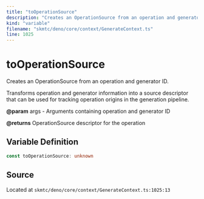 ```yaml
---
title: "toOperationSource"
description: "Creates an OperationSource from an operation and generator ID."
kind: "variable"
filename: "skmtc/deno/core/context/GenerateContext.ts"
line: 1025
---
```


# toOperationSource

Creates an OperationSource from an operation and generator ID.

Transforms operation and generator information into a source descriptor
that can be used for tracking operation origins in the generation pipeline.


**@param** args - Arguments containing operation and generator ID

**@returns** OperationSource descriptor for the operation

## Variable Definition

```typescript
const toOperationSource: unknown
```

## Source

Located at `skmtc/deno/core/context/GenerateContext.ts:1025:13`
